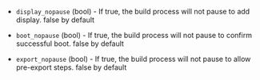 <!-- Code generated from the comments of the NoPauseConfig struct in builder/utm/common/nopause_config.go; DO NOT EDIT MANUALLY -->

- `display_nopause` (bool) - If true, the build process will not pause to add display.
  false by default

- `boot_nopause` (bool) - If true, the build process will not pause to confirm successful boot.
  false by default

- `export_nopause` (bool) - If true, the build process will not pause to allow pre-export steps.
  false by default

<!-- End of code generated from the comments of the NoPauseConfig struct in builder/utm/common/nopause_config.go; -->
